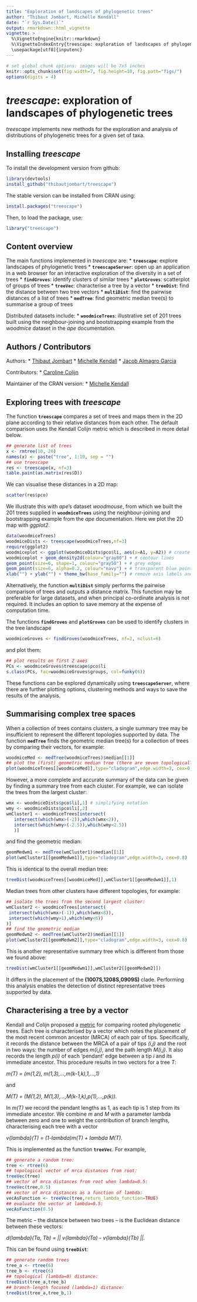 ```yaml
---
title: "Exploration of landscapes of phylogenetic trees"
author: "Thibaut Jombart, Michelle Kendall"
date: "`r Sys.Date()`"
output: rmarkdown::html_vignette
vignette: >
  %\VignetteEngine{knitr::rmarkdown}
  %\VignetteIndexEntry{treescape: exploration of landscapes of phylogenetic trees}
  \usepackage[utf8]{inputenc}
---
```



```r
# set global chunk options: images will be 7x5 inches
knitr::opts_chunk$set(fig.width=7, fig.height=10, fig.path="figs/")
options(digits = 4)
```

*treescape*: exploration of landscapes of phylogenetic trees
=================================================
*treescape* implements new methods for the exploration and analysis of distributions of phylogenetic trees for a given set of taxa.


Installing *treescape*
-------------
To install the development version from github:
```r
library(devtools)
install_github("thibautjombart/treescape")
```

The stable version can be installed from CRAN using:
```r
install.packages("treescape")
```

Then, to load the package, use:
```r
library("treescape")
```


Content overview
-------------
The main functions implemented in *treescape* are:
* __`treescape`__: explore landscapes of phylogenetic trees
* __`treescapeServer`__: open up an application in a web browser for an interactive exploration of the diversity in a set of trees
* __`findGroves`__: identify clusters of similar trees
* __`plotGroves`__: scatterplot of groups of trees
* __`treeVec`__: characterise a tree by a vector
* __`treeDist`__: find the distance between two tree vectors
* __`multiDist`__: find the pairwise distances of a list of trees
* __`medTree`__: find geometric median tree(s) to summarise a group of trees


Distributed datasets include:
* __`woodmiceTrees`__: illustrative set of 201 trees built using the neighbour-joining and bootstrapping example from the *woodmice* dataset in the *ape* documentation.



Authors / Contributors
--------------
Authors:
* [Thibaut Jombart](https://sites.google.com/site/thibautjombart/)
* [Michelle Kendall](http://www.imperial.ac.uk/people/m.kendall)
* [Jacob Almagro Garcia](http://www.well.ox.ac.uk/jacob-almagro-garcia)

Contributors:
* [Caroline Colijn](http://www.imperial.ac.uk/people/c.colijn)

Maintainer of the CRAN version:
* [Michelle Kendall](http://www.imperial.ac.uk/people/m.kendall)


Exploring trees with *treescape*
--------------

The function __`treescape`__ compares a set of trees and maps them in the 2D plane according to their relative distances from each other. The default comparison uses the Kendall Colijn metric which is described in more detail below.
```r
## generate list of trees
x <- rmtree(10, 20)
names(x) <- paste("tree", 1:10, sep = "")
## use treescape
res <- treescape(x, nf=3)
table.paint(as.matrix(res$D))
```

We can visualise these distances in a 2D map:
```r
scatter(res$pco)
```

We illustrate this with *ape*'s dataset *woodmouse*, from which we built the 201 trees supplied in __`woodmiceTrees`__ using the neighbour-joining and bootstrapping example from the *ape* documentation. Here we plot the 2D map with *ggplot2*.
```r
data(woodmiceTrees)
woodmiceDists <- treescape(woodmiceTrees,nf=3)
require(ggplot2)
woodmiceplot <- ggplot(woodmiceDists$pco$li, aes(x=A1, y=A2)) # create plot
woodmiceplot + geom_density2d(colour="gray80") + # contour lines
geom_point(size=6, shape=1, colour="gray50") + # grey edges
geom_point(size=6, alpha=0.2, colour="navy") + # transparent blue points
xlab("") + ylab("") + theme_bw(base_family="") # remove axis labels and grey background
```

Alternatively, the function __`multiDist`__ simply performs the pairwise comparison of trees and outputs a distance matrix. This function may be preferable for large datasets, and when principal co-ordinate analysis is not required. It includes an option to save memory at the expense of computation time.

The functions __`findGroves`__ and __`plotGroves`__ can be used to identify clusters in the tree landscape
```r
woodmiceGroves <- findGroves(woodmiceTrees, nf=2, nclust=6)
```
and plot them:
```r
## plot results on first 2 axes
PCs <- woodmiceGroves$treescape$pco$li
s.class(PCs, fac=woodmiceGroves$groups, col=funky(6))
```

These functions can be explored dynamically using __`treescapeServer`__, where there are further plotting options, clustering methods and ways to save the results of the analysis.



Summarising complex tree spaces
--------------

When a collection of trees contains clusters, a single summary tree may be insufficient to represent the different topologies supported by data. The function __`medTree`__ finds the geometric median tree(s) for a collection of trees by comparing their vectors, for example:

```r
woodmiceMed <- medTree(woodmiceTrees)$median[[1]]
## plot the (first) geometric median tree (there are seven topologically identical median trees):
plot(woodmiceTrees[[woodmiceMed]],type="cladogram",edge.width=3, cex=0.8)
```

However, a more complete and accurate summary of the data can be given by finding a summary tree from each cluster. For example, we can isolate the trees from the largest cluster:

```r
wmx <- woodmiceDists$pco$li[,1] # simplifying notation
wmy <- woodmiceDists$pco$li[,2]
wmCluster1 <- woodmiceTrees[intersect(
   intersect(which(wmx>(-2)),which(wmx<2)),
   intersect(which(wmy>(-2.5)),which(wmy<2.5))
   )]
```

and find the geometric median:
```r
geomMedwm1 <- medTree(wmCluster1)$median[[1]]
plot(wmCluster1[[geomMedwm1]],type="cladogram",edge.width=3, cex=0.8)
```

This is identical to the overall median tree:
```r
treeDist(woodmiceTrees[[woodmiceMed]],wmCluster1[[geomMedwm1]],1)
```

Median trees from other clusters have different topologies, for example:
```r
## isolate the trees from the second largest cluster:
wmCluster2 <- woodmiceTrees[intersect(
 intersect(which(wmx>(-1)),which(wmx<8)),
 intersect(which(wmy>1),which(wmy<6))
)]
## find the geometric median
geomMedwm2 <- medTree(wmCluster2)$median[[1]]
plot(wmCluster2[[geomMedwm2]],type="cladogram",edge.width=3, cex=0.8)
```

This is another representative summary tree which is different from those we found above:
```r
treeDist(wmCluster1[[geomMedwm1]],wmCluster2[[geomMedwm2]])
```

It differs in the placement of the **(1007S,1208S,0909S)** clade. Performing this analysis enables the detection of distinct representative trees supported by data.



Characterising a tree by a vector
--------------
Kendall and Colijn proposed a [metric](http://arxiv.org/abs/1507.05211) for comparing rooted phylogenetic trees. Each tree is characterised by a vector which notes the placement of the most recent common ancestor (MRCA) of each pair of tips. Specifically, it records the distance between the MRCA of a pair of tips *(i,j)* and the root in two ways: the number of edges *m(i,j)*, and the path length *M(i,j)*. It also records the length *p(i)* of each 'pendant' edge between a tip *i* and its immediate ancestor. This procedure results in two vectors for a tree *T*:

*m(T) = (m(1,2), m(1,3),...,m(k-1,k),1,...,1)*

and

*M(T) = (M(1,2), M(1,3),...,M(k-1,k),p(1),...,p(k)).*

In *m(T)* we record the pendant lengths as 1, as each tip is 1 step from its immediate ancestor. We combine *m* and *M* with a parameter lambda between zero and one to weight the contribution of branch lengths, characterising each tree with a vector 

*v{lambda}(T) = (1-lambda)m(T) + lambda M(T)*.

This is implemented as the function __`treeVec`__. For example,
```r
## generate a random tree:
tree <- rtree(6)
## topological vector of mrca distances from root:
treeVec(tree)
## vector of mrca distances from root when lambda=0.5:
treeVec(tree,0.5)
## vector of mrca distances as a function of lambda:
vecAsFunction <- treeVec(tree,return_lambda_function=TRUE)
## evaluate the vector at lambda=0.5:
vecAsFunction(0.5)
```

The metric -- the distance between two trees -- is the Euclidean distance between these vectors:

*d{lambda}(Ta, Tb) = || v{lambda}(Ta) - v{lambda}(Tb) ||.*


This can be found using __`treeDist`__:
```r
## generate random trees
tree_a <- rtree(6)
tree_b <- rtree(6)
## topological (lambda=0) distance:
treeDist(tree_a,tree_b) 
## branch-length focused (lambda=1) distance:
treeDist(tree_a,tree_b,1)
```


